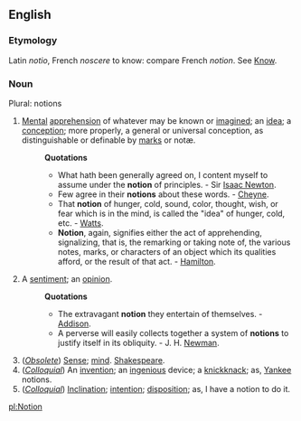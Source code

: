 ==English==

===Etymology===
Latin ''notio'', French ''noscere'' to know: compare French ''notion''. See [[Know]].

===Noun===
Plural: notions

#[[Mental]] [[apprehension]] of whatever may be known or [[imagine]]d; an [[idea]]; a [[conception]]; more properly, a general or universal conception, as distinguishable or definable by [[mark]]s or notæ.
#:'''Quotations'''
#:*What hath been generally agreed on, I content myself to assume under the '''notion''' of principles. - Sir [[Isaac Newton]].
#:*Few agree in their '''notions''' about these words. - [[Cheyne]].
#:*That '''notion''' of hunger, cold, sound, color, thought, wish, or fear which is in the mind, is called the "idea" of hunger, cold, etc. - [[Watts]].
#:*'''Notion''', again, signifies either the act of apprehending, signalizing, that is, the remarking or taking note of, the various notes, marks, or characters of an object which its qualities afford, or the result of that act. - [[Hamilton]].
#A [[sentiment]]; an [[opinion]].
#:'''Quotations'''
#:*The extravagant '''notion''' they entertain of themselves. - [[Addison]].
#:*A perverse will easily collects together a system of '''notions''' to justify itself in its obliquity. - J. H. [[Newman]].
#(''[[Obsolete]]'') [[Sense]]; [[mind]]. [[Shakespeare]].
#(''[[Colloquial]]'') An [[invention]]; an [[ingenious]] device; a [[knickknack]]; as, [[Yankee]] notions.
#(''[[Colloquial]]'') [[Inclination]]; [[intention]]; [[disposition]]; as, I have a notion to do it.

[[pl:Notion]]